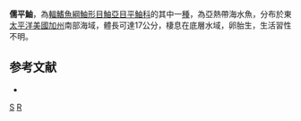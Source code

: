 {{Speciesbox
| taxon = Sebastes rufinanus
| image = Sebastes rufinanus.jpg
| status = NE
| status_system = IUCN3.1
| binomial_authority =  [[Lea|Lea]] & [[Fitch|Fitch]], 1972
| synonyms = 
}}

'''儒平鮋'''，為[[輻鰭魚綱|輻鰭魚綱]][[鮋形目|鮋形目]][[鮋亞目|鮋亞目]][[平鮋科|平鮋科]]的其中一[[種|種]]，為亞熱帶海水魚，分布於東[[太平洋|太平洋]][[美國|美國]][[加州|加州]]南部海域，體長可達17公分，棲息在底層水域，卵胎生，生活習性不明。

==参考文献==
*{{FishBase_species|genus=Sebastes|species=rufinanus|year=2014|month=6}}

{{taxonbar}}
[[Category:1972年描述的鱼类|S]]
[[Category:平鮋屬|R]]